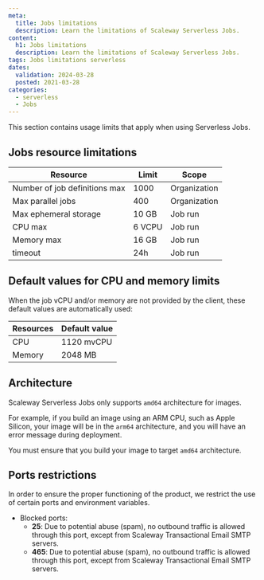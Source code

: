 ```yaml
---
meta:
  title: Jobs limitations
  description: Learn the limitations of Scaleway Serverless Jobs.
content:
  h1: Jobs limitations
  description: Learn the limitations of Scaleway Serverless Jobs.
tags: Jobs limitations serverless
dates:
  validation: 2024-03-28
  posted: 2021-03-28
categories:
  - serverless
  - Jobs
---
```


This section contains usage limits that apply when using Serverless Jobs.

## Jobs resource limitations

| Resource                      | Limit      | Scope        |
|-------------------------------|------------|--------------|
| Number of job definitions max | 1000       | Organization |
| Max parallel jobs             | 400        | Organization |
| Max ephemeral storage         | 10 GB      | Job run      |
| CPU max                       | 6 VCPU     | Job run      |
| Memory max                    | 16 GB      | Job run      |
| timeout                       | 24h        | Job run      |

## Default values for CPU and memory limits

When the job vCPU and/or memory are not provided by the client, these default values are automatically used:

| Resources | Default value  |
|-----------|----------------|
| CPU       | 1120 mvCPU     |
| Memory    | 2048 MB        |

## Architecture

Scaleway Serverless Jobs only supports `amd64` architecture for images.

For example, if you build an image using an ARM CPU, such as Apple Silicon, your image will be in the `arm64` architecture, and you will have an error message during deployment.

You must ensure that you build your image to target `amd64` architecture.

## Ports restrictions

In order to ensure the proper functioning of the product, we restrict the use of certain ports and environment variables.

* Blocked ports:
  * **25**: Due to potential abuse (spam), no outbound traffic is allowed through this port, except from Scaleway Transactional Email SMTP servers.
  * **465**: Due to potential abuse (spam), no outbound traffic is allowed through this port, except from Scaleway Transactional Email SMTP servers.
